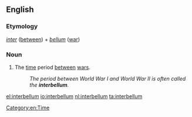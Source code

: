 ==English==

===Etymology===
{{etyl|la|en}} ''[[inter]]'' ([[between]]) + ''[[bellum]]'' ([[war]])

===Noun===
{{en-noun|-}}

# The [[time]] period [[between]] [[war]]s.
#: ''The period between World War I and World War II is often called the '''interbellum'''.''

[[Category:en:Time]]

[[el:interbellum]]
[[io:interbellum]]
[[nl:interbellum]]
[[ta:interbellum]]